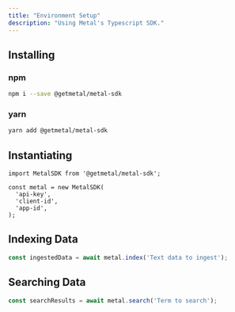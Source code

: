 ```yaml
---
title: "Environment Setup"
description: "Using Metal's Typescript SDK."
---
```


## Installing
### npm

```bash
npm i --save @getmetal/metal-sdk
```

### yarn

```bash
yarn add @getmetal/metal-sdk
```

## Instantiating

```
import MetalSDK from '@getmetal/metal-sdk';

const metal = new MetalSDK(
  'api-key',
  'client-id',
  'app-id',
);
```


## Indexing Data
```javascript
const ingestedData = await metal.index('Text data to ingest');
```

## Searching Data
```javascript
const searchResults = await metal.search('Term to search');
```
